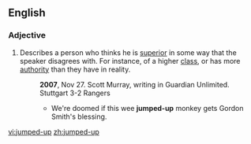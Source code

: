 ==English==

===Adjective===
{{en-adj|head=[[jumped]]-[[up]]}}

# {{idiomatic|pejorative}} Describes a person who thinks he is [[superior]] in some way that the speaker disagrees with. For instance, of a higher [[class]], or has more [[authority]] than they have in reality.
#: '''2007''', Nov 27.  Scott Murray, writing in  Guardian Unlimited. Stuttgart 3-2 Rangers
#:* We're doomed if this wee '''jumped-up''' monkey gets Gordon Smith's blessing.

[[vi:jumped-up]]
[[zh:jumped-up]]